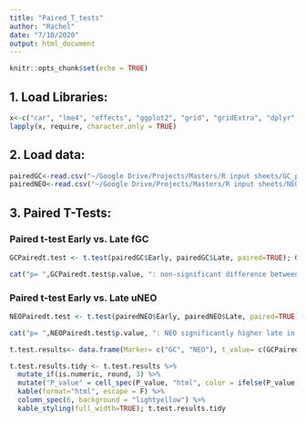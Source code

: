 ```yaml
---
title: "Paired_T_tests"
author: "Rachel"
date: "7/10/2020"
output: html_document
---
```


```r
knitr::opts_chunk$set(echo = TRUE)
```

## 1. Load Libraries:
```r
x<-c("car", "lme4", "effects", "ggplot2", "grid", "gridExtra", "dplyr", "tibble", "stringr", "condformat", 'kableExtra', 'fitdistrplus', 'sjPlot', "tidyverse", "ggpubr")
lapply(x, require, character.only = TRUE)
```

## 2. Load data:
```r
pairedGC<-read.csv("~/Google Drive/Projects/Masters/R input sheets/GC_paired_t_test.csv", h=T)
pairedNEO<-read.csv("~/Google Drive/Projects/Masters/R input sheets/NEO_paired_t_test.csv", h=T)
```

## 3. Paired T-Tests:

### Paired t-test Early vs. Late fGC
```r
GCPairedt.test <- t.test(pairedGC$Early, pairedGC$Late, paired=TRUE); GCPairedt.test
```

<div class = "yellow">
```r
cat("p= ",GCPairedt.test$p.value, ": non-significant difference between GCs early and late in the mating season.")
```
</div>

### Paired t-test Early vs. Late uNEO
```r
NEOPairedt.test <- t.test(pairedNEO$Early, pairedNEO$Late, paired=TRUE); NEOPairedt.test
```

<div class = "yellow">
```r
cat("p= ",NEOPairedt.test$p.value, ": NEO significantly higher late in the mating season.")
```
</div>


```r
t.test.results<- data.frame(Marker= c("GC", "NEO"), t_value= c(GCPairedt.test$statistic, NEOPairedt.test$statistic), Mean_difference= c(GCPairedt.test$estimate, NEOPairedt.test$estimate), CI_low = c(GCPairedt.test$conf.int[2], NEOPairedt.test$conf.int[2]), CI_high= c(GCPairedt.test$conf.int[1], NEOPairedt.test$conf.int[1]), P_value= c(GCPairedt.test$p.value, NEOPairedt.test$p.value)); t.test.results

t.test.results.tidy <- t.test.results %>%
  mutate_if(is.numeric, round, 3) %>%
  mutate("P_value" = cell_spec(P_value, "html", color = ifelse(P_value > 0.05, "black", "red"))) %>%
  kable(format="html", escape = F) %>%
  column_spec(6, background = "lightyellow") %>%
  kable_styling(full_width=TRUE); t.test.results.tidy

```

